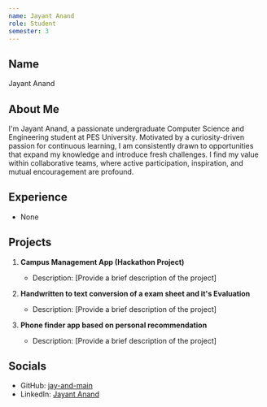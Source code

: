 ```yaml
---
name: Jayant Anand
role: Student
semester: 3
---
```


## Name
Jayant Anand

## About Me
I'm Jayant Anand, a passionate undergraduate Computer Science and Engineering student at PES University. Motivated by a curiosity-driven passion for continuous learning, I am consistently drawn to opportunities that expand my knowledge and introduce fresh challenges. I find my value within collaborative teams, where active participation, inspiration, and mutual encouragement are profound.

## Experience
- None

## Projects
1. **Campus Management App (Hackathon Project)**
   - Description: [Provide a brief description of the project]

2. **Handwritten to text conversion of a exam sheet and it's Evaluation**
   - Description: [Provide a brief description of the project]

3. **Phone finder app based on personal recommendation**
   - Description: [Provide a brief description of the project]

## Socials
- GitHub: [jay-and-main](https://github.com/jay-and-main)
- LinkedIn: [Jayant Anand](https://www.linkedin.com/in/jayant-anand-2b1b3a1b1/)
